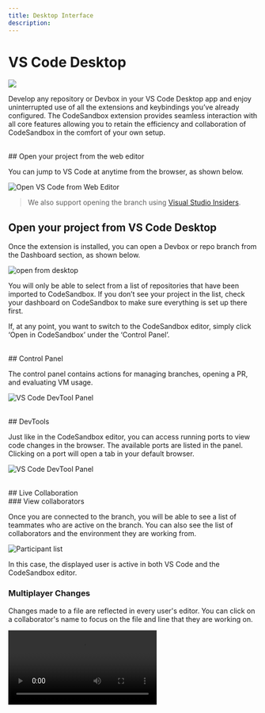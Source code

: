 ```yaml
---
title: Desktop Interface
description:
---
```



# VS Code Desktop

![](../images/vscode-desktop.png)

Develop any repository or Devbox in your VS Code Desktop app and enjoy uninterrupted use of all the extensions and keybindings you’ve already configured.
The CodeSandbox extension provides seamless interaction with all core features allowing you to retain the efficiency and collaboration of CodeSandbox in the comfort of your own setup.

<br/>
## Open your project from the web editor

You can jump to VS Code at anytime from the browser, as shown below.

![Open VS Code from Web Editor](../images/vscode-desktop-open.png)

> We also support opening the branch using [Visual Studio Insiders](./insiders).

## Open your project from VS Code Desktop

Once the extension is installed, you can open a Devbox or repo branch from the Dashboard section, as shown below.

![open from desktop](../images/vscode-desktop-dashboard.png)

You will only be able to select from a list of repositories that have been imported to CodeSandbox. If you don’t see your project in the list, check your dashboard on CodeSandbox to make sure everything is set up there first.

If, at any point, you want to switch to the CodeSandbox editor, simply click ‘Open in CodeSandbox’ under the ‘Control Panel’.

<br/>
## Control Panel

The control panel contains actions for managing branches, opening a PR, and evaluating VM usage.

![VS Code DevTool Panel](../images/vscode-desktop-control-panel.png)

<br/>
## DevTools

Just like in the CodeSandbox editor, you can access running ports to view code changes in the browser. The available ports are listed in the panel. Clicking on a port will open a tab in your default browser.

![VS Code DevTool Panel](../images/vscode-desktop-devtools.png)

<br/>
## Live Collaboration

<br/>
### View collaborators

Once you are connected to the branch, you will be able to see a list of teammates who are active on the branch. You can also see the list of collaborators and the environment they are working from.

![Participant list](../images/vscode-desktop-participants.png)

In this case, the displayed user is active in both VS Code and the CodeSandbox editor.

### Multiplayer Changes

Changes made to a file are reflected in every user's editor. You can click on a collaborator's name to focus on the file and line that they are working on.

<Video src="../../vscode-following.mp4" />

<br/>
## Reviewing PRs in VS Code

You can review PRs directly from VS Code while connected to CodeSandbox. To do this, you should install the [CodeSandbox GitHub App](/learn/integrations/github-app). With this app, every PR will have a link to open the branch in VS Code.

We also recommend installing the [GitHub Pull Request](https://marketplace.visualstudio.com/items?itemName=GitHub.vscode-pull-request-github) extension and configuring it as a default extension in your user settings (as outlined [below](#default-user-extensions)). With this extension, you can post comments on GitHub directly from your editor.

<br/>
## Settings & Extensions

### Default Workspace Extensions

You can create the file `.vscode/extensions.json` in your repository to define the default extensions that should be installed for the repository. An example:

```json
{
  "recommendations": ["esbenp.prettier-vscode", "dbaeumer.vscode-eslint"]
}
```

This will make sure that Prettier and ESLint are installed whenever someone opens the branch in VS Code.

### Default User Extensions

If you have any personal extensions you want in every branch, you can define those in your VS Code settings under the setting id `remote.SSH.defaultExtensions`. To change this setting, you can open VS Code settings (`CMD/Ctrl + ,`) and search for `remote.SSH.defaultExtensions`.

You can copy your favourite VS Code extension ids, and put them in that setting. From then on, these extensions will be automatically installed in your branches.

### VS Code Setting Sync

To sync your settings and keybindings between branches, you can enable VS Code Setting Sync. To learn more about how to set this up, you can check the [VS Code Docs](https://code.visualstudio.com/docs/editor/settings-sync).

<br/>
## FAQs

### What to do about that recurring trust modal?

![Trust Modal](../images/vscode-trust.jpg)

This modal shows up every time you launch a project folder in a new container. Since every branch will be opened with a unique SSH url, VS Code will ask you to verify that you trust the connection. This is an important security notice used to confirm that the user understands the connection being established before opening the code. You can read more about the modal in the [VS Code blog](https://code.visualstudio.com/blogs/2021/07/06/workspace-trust).

### Do I have to be connected to a live session on CodeSandbox in order to work on a branch?

It is possible to work in an “un-synced” state. In order for CodeSandbox features to work, the branch needs to be established on a remote connection AND connected to Pitcher (see 'How it works' for more information).

### Who can access my code?

Only people on your CodeSandbox team with permission to access the repository may join as collaborators. Repository permissions are carried over from GitHub. To add someone new to the team, provide access on GitHub and add them to the CodeSandbox. From there, they can access the code in the browser or follow the steps above to use VS Code.
